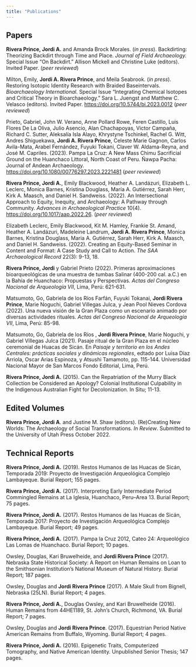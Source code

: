 ```yaml
---
title: "Publications"
---
```


## Papers

**Rivera Prince, Jordi A.** and Amanda Brock Morales. (*in press*). Backdirting: Theorizing Backdirt through Time and Place. *Journal of Field Archaeology.* Special Issue "On Backdirt." Allison Mickell and Christine Luke (editors). Invited Paper. (*peer reviewed*)

Milton, Emily, **Jordi A. Rivera Prince**, and Meila Seabrook. (*in press*). Restoring Isotopic Identity Research with Braided Baseintervals. *Bioarchaeology International.* Special Issue "Integrating Chemical Isotopes and Critical Theory in Bioarchaeology." Sara L. Juengst and Matthew C. Velasco (editors). Invited Paper. <https://doi.org/10.5744/bi.2023.0012> (*peer reviewed*)

Prieto, Gabriel, John W. Verano, Anne Pollard Rowe, Feren Castillo, Luis Flores De La Oliva, Julio Asencio, Alan Chachapoyas, Victor Campaña, Richard C. Sutter, Aleksalía Isla Alayo, Khrystyne Tschinkel, Rachel G. Witt, Andres Shiguekawa, **Jordi A. Rivera Prince**, Celeste Marie Gagnon, Carlos Avila-Mata, Arabel Fernández, Fuyuki Tokani, Claver W. Aldama-Reyna, and José M. Capriles. (2023). Pampa La Cruz: A New Mass Chimu Sacrificial Ground on the Huanchaco Littoral, North Coast of Peru. Ñawpa Pacha: Journal of Andean Archaeology. [https://doi.org/10.1080/00776297.2023.2221481](https://doi.org/10.1080/00776297.2023.2221481https://doi.org/10.1080/00776297.2023.2221481) (*peer reviewed*)

**Rivera Prince, Jordi A.**, Emily Blackwood, Heather A. Landázuri, Elizabeth L. Leclerc, Monica Barnes, Kristina Douglass, María A. Gutiérrez, Sarah Herr, Kirk A. Maasch, and Daniel H. Sandweiss. (2022). An Intersectional Approach to Equity, Inequity, and Archaeology: A Pathway through Community. *Advances in Archaeological Practice* 10(4). <https://doi.org/10.1017/aap.2022.26>. (*peer reviewed*)

Elizabeth Leclerc, Emily Blackwood, Kit M. Hamley, Frankie St. Amand, Heather A. Landázuri, Madeleine Landrum, **Jordi A. Rivera Prince**, Monica Barnes, Kristina Douglass, Maria A. Gutiérrez, Sarah Herr, Kirk A. Maasch, and Daniel H. Sandweiss. (2022). Creating an Equity-Based Seminar in Content and Format: A Case Study and Call to Action. *The SAA Archaeological Record* 22(3): 9-13, 18.

**Rivera Prince, Jordi** y Gabriel Prieto (2022). Primeras aproximaciones bioarqueológicas de una muestra de tumbas Salinar (400-200 cal. a.C.) en la Bahía de Huanchaco: Propuestas y Perspectivas. *Actas del Congreso Nacional de Arqueología VII*, Lima, Perú: 621-631.

Matsumoto, Go, Gabriela de los Ríos Farfán, Fuyuki Tokanai, **Jordi Rivera Prince**, Marie Noguchi, Gabriel Villegas Julca, y Jean Pool Nieves Cordova (2022). Una nueva visión de la Gran Plaza como un escenario animado por diversas actividades rituales. *Actas del Congreso Nacional de Arqueología VII*, Lima, Perú: 85-98.

Matsumoto, Go, Gabriela de los Ríos , **Jordi Rivera Prince**, Marie Noguchi, y Gabriel Villegas Julca (2021). Pasaje ritual de la Gran Plaza en el núcleo ceremonial de Huacas de Sicán. En *Paisaje y territorio en los Andes Centrales: prácticas sociales y dinámicas regionales*, edtado por Luisa Díaz Arriola, Oscar Arias Espinoza, y Atsushi Tamamoto, pp. 115-144. Universidad Nacional Mayor de San Marcos Fondo Editorial, Lima, Perú.

**Rivera Prince, Jordi A.** (2015). Can the Repatriation of the Murry Black Collection be Considered an Apology? Colonial Institutional Culpability in the Indigenous Australian Fight for Decolonization. In Situ; 11-13.

## Edited Volumes

**Rivera Prince, Jordi A**. and Justine M. Shaw (editors). (Re)Creating New Worlds: The Archaeology of Social Transformations. *In Review*. Submitted to the University of Utah Press October 2022.

## Technical Reports

**Rivera Prince, Jordi A.** (2019). Restos Humanos de las Huacas de Sicán, Temporada 2019: Proyecto de Investigación Arqueológica Complejo Lambayeque. Burial Report; 155 pages.

**Rivera Prince, Jordi A.** (2017). Interpreting Early Intermediate Period Commingled Remains at La Iglesia, Huanchaco, Peru--Area 13. Burial Report; 75 pages.

**Rivera Prince, Jordi A.** (2017). Restos Humanos de las Huacas de Sicán, Temporada 2017: Proyecto de Investigación Arqueológica Complejo Lambayeque. Burial Report; 49 pages.

**Rivera Prince, Jordi A.** (2017). Pampa la Cruz 2012, Cateo 24: Arqueológico Las Lomas de Huanchaco. Burial Report; 10 pages.

Owsley, Douglas, Kari Bruwelheide, and **Jordi Rivera Prince** (2017). Nebraska State Historical Society: A Report on Human Remains on Loan to the Smithsonian Institution's National Museum of Natural History. Burial Report; 187 pages.

Owsley, Douglas and **Jordi Rivera Prince** (2017). A Male Skull from Bignell, Nebraska (25LN). Burial Report; 4 pages.

**Rivera Prince, Jordi A.**, Douglas Owsley, and Kari Bruwelheide (2016). Human Remains from 44HE1189, St. John's Church, Richmond, VA. Burial Report; 7 pages.

Owsley, Douglas and **Jordi Rivera Prince**. (2017). Equestrian Period Native American Remains from Buffalo, Wyoming. Burial Report; 4 pages.

**Rivera Prince, Jordi A.** (2016). Epigenetic Traits, Computerized Tomography, and Native American Identity. Unpublished Senior Thesis; 147 pages.
